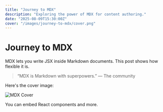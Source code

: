 ```yaml
---
title: "Journey to MDX"
description: "Exploring the power of MDX for content authoring."
date: "2025-08-09T15:30:00Z"
cover: "/images/journey-to-mdx/cover.png"
---
```


# Journey to MDX

MDX lets you write JSX inside Markdown documents. This post shows how flexible it is.

> “MDX is Markdown with superpowers.” — The community

Here's the cover image:

![MDX Cover](/images/journey-to-mdx/cover.png)

You can embed React components and more.


